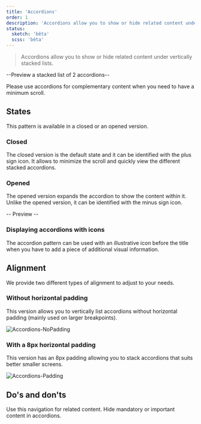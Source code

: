 ```yaml
---
title: 'Accordions'
order: 1
description: 'Accordions allow you to show or hide related content under vertically stacked lists'
status:
  sketch: 'bêta'
  scss: 'bêta'
---
```


> Accordions allow you to show or hide related content under vertically stacked lists.

--Preview a stacked list of 2 accordions--

  <Highlight theme="tips" title="When to use">

  Please use accordions for complementary content when you need to have a minimum scroll.

  </Highlight>

## States

This pattern is available in a closed or an opened version.

### Closed

The closed version is the default state and it can be identified with the plus sign icon. It allows to minimize the scroll and quickly view the different stacked accordions.

<Preview path="basic" nude/>

### Opened

The opened version expands the accordion to show the content within it. Unlike the opened version, it can be identified with the minus sign icon.

-- Preview --

### Displaying accordions with icons

The accordion pattern can be used with an illustrative icon before the title when you have to add a piece of additional visual information.

<Preview path="icon" nude/>

## Alignment

We provide two different types of alignment to adjust to your needs.

### Without horizontal padding

This version allows you to vertically list accordions without horizontal padding (mainly used on larger breakpoints).

![Accordions-NoPadding](Accordions-NoPadding--Zoning.png)

### With a 8px horizontal padding

This version has an 8px padding allowing you to stack accordions that suits better smaller screens.

![Accordions-Padding](Accordions-Padding--Zoning.png)

## Do's and don'ts

<HintItem>Use this navigation for related content.</HintItem>
<HintItem dont>Hide mandatory or important content in accordions.</HintItem>
